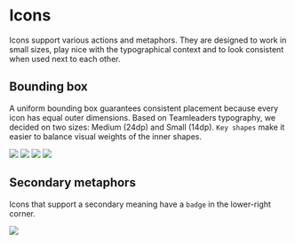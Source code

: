 
<Meta title="3. Foundation / Icons" />

# Icons

Icons support various actions and metaphors. They are designed to work in small sizes, play nice with the typographical context and to look consistent when used next to each other.

<Story name="Bounding box" />

## Bounding box

A uniform bounding box guarantees consistent placement because every icon has equal outer dimensions. Based on Teamleaders typography, we decided on two sizes: Medium (24dp) and Small (14dp). `Key shapes` make it easier to balance visual weights of the inner shapes.

<Island display="flex" justifyContent="space-between" marginVertical={5}>
  <img src={BoundingBoxSquare} />
  <img src={BoundingBoxCircle} />
  <img src={BoundingBoxRectanglePortrait} />
  <img src={BoundingBoxRectangleLandscape} />
</Island>

<Story name="Secondary metaphors" />

## Secondary metaphors

Icons that support a secondary meaning have a `badge` in the lower-right corner.

<Island display="flex" justifyContent="center" marginVertical={5}>
  <img src={SecondaryMetaphors} />
</Island>
